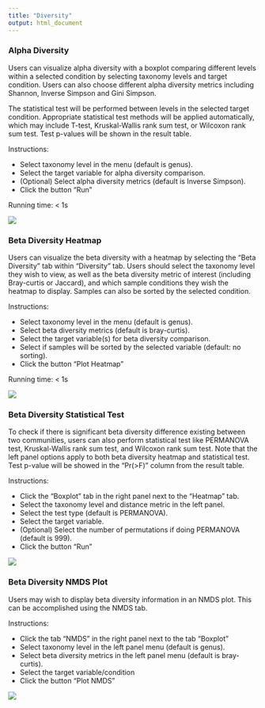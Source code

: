 ```yaml
---
title: "Diversity"
output: html_document
---
```


### Alpha Diversity

Users can visualize alpha diversity with a boxplot comparing different levels within a selected condition by selecting taxonomy levels and target condition. Users can also choose different alpha diversity metrics including Shannon, Inverse Simpson and Gini Simpson. 

The statistical test will be performed between levels in the selected target condition. Appropriate statistical test methods will be applied automatically, which may include T-test, Kruskal-Wallis rank sum test, or Wilcoxon rank sum test. Test p-values will be shown in the result table.

Instructions:

* Select taxonomy level in the menu (default is genus).
* Select the target variable for alpha diversity comparison.
* (Optional) Select alpha diversity metrics (default is Inverse Simpson).
* Click the button "Run"

Running time: < 1s

![](https://github.com/wejlab/animalcules-docs/blob/master/images/fig_035.png?raw=true)

### Beta Diversity Heatmap

Users can visualize the beta diversity with a heatmap by selecting the "Beta Diversity" tab within "Diversity" tab. Users should select the taxonomy level they wish to view, as well as the beta diversity metric of interest (including Bray-curtis or Jaccard), and which sample conditions they wish the heatmap to display. Samples can also be sorted by the selected condition.

Instructions:

* Select taxonomy level in the menu (default is genus).
* Select beta diversity metrics (default is bray-curtis).
* Select the target variable(s) for beta diversity comparison.
* Select if samples will be sorted by the selected variable (default: no sorting).
* Click the button "Plot Heatmap"

Running time: < 1s

![](https://github.com/wejlab/animalcules-docs/blob/master/images/fig_036.png?raw=true)

### Beta Diversity Statistical Test

To check if there is significant beta diversity difference existing between two communities, users can also perform statistical test like PERMANOVA test, Kruskal-Wallis rank sum test, and Wilcoxon rank sum test. Note that the left panel options apply to both beta diversity heatmap and statistical test. Test p-value will be showed in the "Pr(>F)" column from the result table.

Instructions:

* Click the "Boxplot" tab in the right panel next to the "Heatmap" tab.
* Select the taxonomy level and distance metric in the left panel.
* Select the test type (default is PERMANOVA). 
* Select the target variable.
* (Optional) Select the number of permutations if doing PERMANOVA (default is 999).
* Click the button "Run"

![](https://github.com/wejlab/animalcules-docs/blob/master/images/fig_037.png?raw=true)

### Beta Diversity NMDS Plot

Users may wish to display beta diversity information in an NMDS plot. This can be accomplished using the NMDS tab.

Instructions:

* Click the tab "NMDS" in the right panel next to the tab "Boxplot"
* Select taxonomy level in the left panel menu (default is genus).
* Select beta diversity metrics in the left panel menu (default is bray-curtis).
* Select the target variable/condition
* Click the button "Plot NMDS"

![](https://github.com/wejlab/animalcules-docs/blob/master/images/NMDS_plot.png?raw=true)

